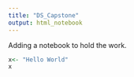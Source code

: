 ```yaml
---
title: "DS_Capstone"
output: html_notebook
---
```


Adding a notebook to hold the work.


```r

x<- "Hello World"
x

```

